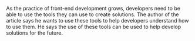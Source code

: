 As the practice of front-end development grows, developers need to be able to use the tools they can use to create solutions. The author of the article says he wants to use these tools to help developers understand how to use them. He says the use of these tools can be used to help develop solutions for the future.